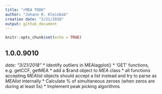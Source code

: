 ```yaml
---
title: "rMEA TODO"
author: "Johann R. Kleinbub"
creation date: "3/21/2018"
output: github_document
---
```


```r
knitr::opts_chunk$set(echo = TRUE)
```

## 1.0.0.9010
_date: "3/21/2018"_
* Identify outliers in MEAlagplot()
* 'GET' functions, e.g. getCCF, getMEA
* add a $rand object to _MEA_ class
* all functions accepting _MEAlist_ objects should accept a list instead and try to parse as _MEAlist_ internally
* Calculate % of simultaneous zeroes (when zeros are during at least 5s)
* Implement peak picking algorithms
